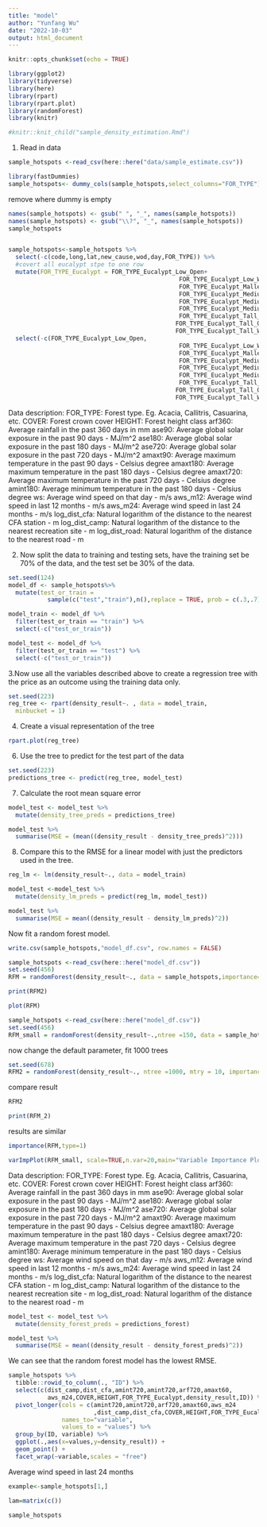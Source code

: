 ```yaml
---
title: "model"
author: "Yunfang Wu"
date: "2022-10-03"
output: html_document
---
```


```r
knitr::opts_chunk$set(echo = TRUE)
```

```r
library(ggplot2)
library(tidyverse)
library(here)
library(rpart)
library(rpart.plot)
library(randomForest)
library(knitr)
```

```r
#knitr::knit_child("sample_density_estimation.Rmd")
```


1. Read in data

```r
sample_hotspots <-read_csv(here::here("data/sample_estimate.csv"))
```


```r


library(fastDummies)
sample_hotspots<- dummy_cols(sample_hotspots,select_columns="FOR_TYPE")
```

remove where dummy is empty
```r
names(sample_hotspots) <- gsub(" ", "_", names(sample_hotspots))
names(sample_hotspots) <- gsub("\\?", "_", names(sample_hotspots))
sample_hotspots


sample_hotspots<-sample_hotspots %>% 
  select(-c(code,long,lat,new_cause,wod,day,FOR_TYPE)) %>% 
  #covert all eucalypt stpe to one row
  mutate(FOR_TYPE_Eucalypt = FOR_TYPE_Eucalypt_Low_Open+
                                                FOR_TYPE_Eucalypt_Low_Woodland+
                                                FOR_TYPE_Eucalypt_Mallee_Woodland+
                                                FOR_TYPE_Eucalypt_Medium_Closed+
                                                FOR_TYPE_Eucalypt_Medium_Open+
                                                FOR_TYPE_Eucalypt_Medium_Woodland+
                                                FOR_TYPE_Eucalypt_Tall_Closed+
                                               FOR_TYPE_Eucalypt_Tall_Open+
                                               FOR_TYPE_Eucalypt_Tall_Woodland)%>% 
  select(-c(FOR_TYPE_Eucalypt_Low_Open,
                                                FOR_TYPE_Eucalypt_Low_Woodland,
                                                FOR_TYPE_Eucalypt_Mallee_Woodland,
                                                FOR_TYPE_Eucalypt_Medium_Closed,
                                                FOR_TYPE_Eucalypt_Medium_Open,
                                                FOR_TYPE_Eucalypt_Medium_Woodland,
                                                FOR_TYPE_Eucalypt_Tall_Closed,
                                               FOR_TYPE_Eucalypt_Tall_Open,
                                               FOR_TYPE_Eucalypt_Tall_Woodland))
```




Data description:
FOR_TYPE: Forest type. Eg. Acacia, Callitris, Casuarina, etc.
COVER: Forest crown cover
HEIGHT: Forest height class
arf360: Average rainfall in the past 360 days in mm
ase90: Average global solar exposure in the past 90 days - MJ/m^2
ase180: Average global solar exposure in the past 180 days - MJ/m^2
ase720: Average global solar exposure in the past 720 days - MJ/m^2
amaxt90: Average maximum temperature in the past 90 days - Celsius degree
amaxt180: Average maximum temperature in the past 180 days - Celsius degree
amaxt720: Average maximum temperature in the past 720 days - Celsius degree
amint180: Average minimum temperature in the past 180 days - Celsius degree
ws: Average wind speed on that day - m/s
aws_m12: Average wind speed in last 12 months - m/s
aws_m24: Average wind speed in last 24 months - m/s
log_dist_cfa: Natural logarithm of the distance to the nearest CFA station - m
log_dist_camp: Natural logarithm of the distance to the nearest recreation site - m
log_dist_road: Natural logarithm of the distance to the nearest road - m





2. Now split the data to training and testing sets, have the training set be 70% of the data, and the test set be 30% of the data.

```r
set.seed(124)
model_df <- sample_hotspots%>%
  mutate(test_or_train = 
           sample(c("test","train"),n(),replace = TRUE, prob = c(.3,.7))) 

model_train <- model_df %>%
  filter(test_or_train == "train") %>% 
  select(-c("test_or_train"))

model_test <- model_df %>%
  filter(test_or_train == "test") %>% 
  select(-c("test_or_train"))

```

3.Now use all the variables described above to create a regression tree with the price as an outcome using the training data only.






```r
set.seed(223)
reg_tree <- rpart(density_result~. , data = model_train, 
  minbucket = 1)
```

4. Create a visual representation of the tree 
```r
rpart.plot(reg_tree)
```

6. Use the tree to predict for the test part of the data

```r
set.seed(223)
predictions_tree <- predict(reg_tree, model_test)
```





7. Calculate the root mean square error

```r
model_test <- model_test %>%
  mutate(density_tree_preds = predictions_tree)

model_test %>%
  summarise(MSE = (mean((density_result - density_tree_preds)^2)))

```
8. Compare this to the RMSE for a linear model with just the predictors used in the tree.
```r
reg_lm <- lm(density_result~., data = model_train)

model_test <-model_test %>%
  mutate(density_lm_preds = predict(reg_lm, model_test))

model_test %>%
  summarise(MSE = mean((density_result - density_lm_preds)^2))

```

Now fit a random forest model.
```r
write.csv(sample_hotspots,"model_df.csv", row.names = FALSE)
```

```r
sample_hotspots <-read_csv(here::here("model_df.csv"))
set.seed(456)
RFM = randomForest(density_result~., data = sample_hotspots,importance=TRUE)
```

```r
print(RFM2)
```

```r
plot(RFM)

```



```r
sample_hotspots <-read_csv(here::here("model_df.csv"))
set.seed(456)
RFM_small = randomForest(density_result~.,ntree =150, data = sample_hotspots,importance=TRUE)
```
now change the default parameter, fit 1000 trees

```r
set.seed(678)
RFM2 = randomForest(density_result~., ntree =1000, mtry = 10, importance = TRUE,data = sample_hotspots)

```
compare result

```r
RFM2
```

```r
print(RFM_2)
```


results are similar


```r
importance(RFM,type=1)
```
```r
varImpPlot(RFM_small, scale=TRUE,n.var=20,main="Variable Importance Plot")
```









Data description:
FOR_TYPE: Forest type. Eg. Acacia, Callitris, Casuarina, etc.
COVER: Forest crown cover
HEIGHT: Forest height class
arf360: Average rainfall in the past 360 days in mm
ase90: Average global solar exposure in the past 90 days - MJ/m^2
ase180: Average global solar exposure in the past 180 days - MJ/m^2
ase720: Average global solar exposure in the past 720 days - MJ/m^2
amaxt90: Average maximum temperature in the past 90 days - Celsius degree
amaxt180: Average maximum temperature in the past 180 days - Celsius degree
amaxt720: Average maximum temperature in the past 720 days - Celsius degree
amint180: Average minimum temperature in the past 180 days - Celsius degree
ws: Average wind speed on that day - m/s
aws_m12: Average wind speed in last 12 months - m/s
aws_m24: Average wind speed in last 24 months - m/s
log_dist_cfa: Natural logarithm of the distance to the nearest CFA station - m
log_dist_camp: Natural logarithm of the distance to the nearest recreation site - m
log_dist_road: Natural logarithm of the distance to the nearest road - m





```r
model_test <- model_test %>%
  mutate(density_forest_preds = predictions_forest)

model_test %>%
  summarise(MSE = mean((density_result - density_forest_preds)^2))
```
We can see that the random forest model has the lowest RMSE.


```r
sample_hotspots %>% 
  tibble::rowid_to_column(., "ID") %>% 
  select(c(dist_camp,dist_cfa,amint720,amint720,arf720,amaxt60,
           aws_m24,COVER,HEIGHT,FOR_TYPE_Eucalypt,density_result,ID)) %>% 
  pivot_longer(cols = c(amint720,amint720,arf720,amaxt60,aws_m24
                        ,dist_camp,dist_cfa,COVER,HEIGHT,FOR_TYPE_Eucalypt), 
               names_to="variable",
               values_to = "values") %>% 
  group_by(ID, variable) %>% 
  ggplot(.,aes(x=values,y=density_result)) +
  geom_point() +
  facet_wrap(~variable,scales = "free")
```
Average wind speed in last 24 months

```r
example<-sample_hotspots[1,]
```

```r
lam=matrix(c())
```


```r
sample_hotspots
```


